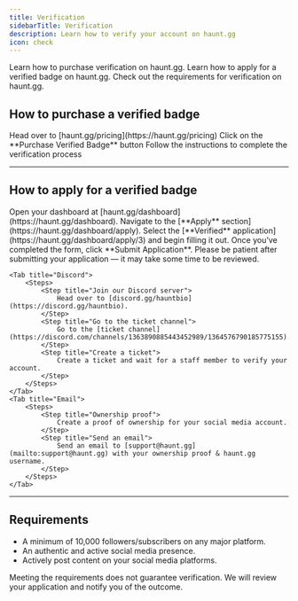 ```yaml
---
title: Verification
sidebarTitle: Verification
description: Learn how to verify your account on haunt.gg
icon: check
---
```


<div className="mobile-only">
<Card title="Purchase Verified Badge" icon="circle-1" href="../guides/verification#how-to-purchase-a-verified-badge" horizontal>
Learn how to purchase verification on haunt.gg.
</Card>

<Card title="Apply For Verified Badge" icon="circle-2" href="../guides/verification#how-to-apply-for-a-verified-badge" horizontal>
Learn how to apply for a verified badge on haunt.gg.
</Card>

<Card title="Requirements" icon="circle-3" href="../guides/verification#requirements" horizontal>
Check out the requirements for verification on haunt.gg.
</Card>
</div>

## How to purchase a verified badge

<Steps>
    <Step title="Navigate to the pricing page">
        Head over to [haunt.gg/pricing](https://haunt.gg/pricing)
    </Step>
    <Step title="Purchase a verified badge">
        Click on the **Purchase Verified Badge** button
    </Step>
    <Step title="Complete the verification process">
        Follow the instructions to complete the verification process
    </Step>
</Steps>

---

## How to apply for a verified badge

<Tabs>
    <Tab title="Dashboard">
  <Steps>
    <Step title="Open Dashboard">
      Open your dashboard at [haunt.gg/dashboard](https://haunt.gg/dashboard).
    </Step>
    <Step title="Go to the Apply Section">
      Navigate to the [**Apply** section](https://haunt.gg/dashboard/apply).
    </Step>
    <Step title="Open Application Form">
      Select the [**Verified** application](https://haunt.gg/dashboard/apply/3) and begin filling it out.
    </Step>
    <Step title="Submit Your Application">
      Once you’ve completed the form, click **Submit Application**.
    </Step>
  </Steps>
  <Note>
    Please be patient after submitting your application — it may take some time to be reviewed.
  </Note>
</Tab>

    <Tab title="Discord">
        <Steps>
            <Step title="Join our Discord server">
                Head over to [discord.gg/hauntbio](https://discord.gg/hauntbio).
            </Step>
            <Step title="Go to the ticket channel">
                Go to the [ticket channel](https://discord.com/channels/1363890885443452989/1364576790185775155).
            </Step>
            <Step title="Create a ticket">
                Create a ticket and wait for a staff member to verify your account.
            </Step>
        </Steps>
    </Tab>
    <Tab title="Email">
        <Steps>
            <Step title="Ownership proof">
                Create a proof of ownership for your social media account.
            </Step>
            <Step title="Send an email">
                Send an email to [support@haunt.gg](mailto:support@haunt.gg) with your ownership proof & haunt.gg username.
            </Step>
        </Steps>
    </Tab>
</Tabs>

---

## Requirements

- A minimum of 10,000 followers/subscribers on any major platform.
- An authentic and active social media presence.
- Actively post content on your social media platforms.

<Note>
    Meeting the requirements does not guarantee verification. We will review your application and notify you of the outcome.
</Note>